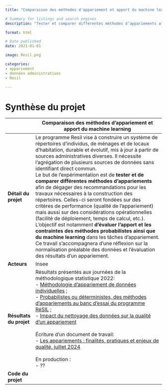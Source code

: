 ```yaml
---
title: "Comparaison des méthodes d'appariement et apport du machine learning"

# Summary for listings and search engines
description: "Tester et comparer différentes méthodes d’appariements afin de dégager des recommandations pour les travaux nécessaires à la construction des répertoires, notamment dans le cadre du programme pluriannuel RESIL."

format: html

# Date published
date: 2021-01-01

image: Resil.png

categories: 
- appariement
- données administratives
- Resil

---
```


# Synthèse du projet

|              | Comparaison des méthodes d'appariement et apport du machine learning                           |
|--------------|------------------------------------------------------------------------------------|
| **Détail du projet**         | Le programme Resil vise à construire un système de répertoires d'individus, de ménages et de locaux d'habitation, durable et évolutif, mis à jour à partir de sources administratives diverses. Il nécessite l'agrégation de plusieurs sources de données sans identifiant direct commun. <br> Le but de l'expérimentation est de **tester et de comparer différentes méthodes d'appariements** afin de dégager des recommandations pour les travaux nécessaires à la construction des répertoires. Celles-ci seront fondées sur des critères de performance (qualité de l'appariement) mais aussi sur des considérations opérationnelles (facilité de déploiement, temps de calcul, etc.). L'objectif est notamment **d'évaluer l'apport et les contraintes des méthodes probabilistes ainsi que du machine learning** dans les tâches d'appariement. Ce travail s'accompagnera d'une réflexion sur la normalisation préalable des données et l'évaluation des résultats d'un appariement.          |
| **Acteurs**                  | Insee         |
| **Résultats du projet**      | Résultats présentés aux journées de la méthodologique statistique 2022:   <br> - [Méthodologie d'appariement de données individuelles](https://journees-methodologie-statistique.insee.net/methodologie-des-appariements-de-donnees-individuelles/) ; <br> - [Probabilistes ou déterministes, des méthodes d’appariements au banc d’essai du programme RéSIL](https://journees-methodologie-statistique.insee.net/probabilistes-ou-deterministes-des-methodes-dappariements-au-banc-dessai-du-programme-resil/) ; <br> - [Impact du nettoyage des données sur la qualité d'un appariement](https://journees-methodologie-statistique.insee.net/impact-du-nettoyage-des-donnees-sur-la-qualite-dun-appariement/) <br>  <br> Écriture d'un document de travail: <br> - [Les appariements : finalités, pratiques et enjeux de qualité, juillet 2024](https://www.insee.fr/fr/information/8203044) <br>  <br> En production :  <br> - ??         |
| **Code du projet**           |        |

